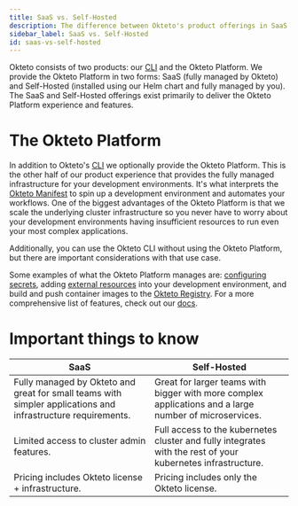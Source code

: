 ```yaml
---
title: SaaS vs. Self-Hosted
description: The difference between Okteto's product offerings in SaaS and Self-Hosted
sidebar_label: SaaS vs. Self-Hosted
id: saas-vs-self-hosted
---
```


Okteto consists of two products: our [CLI](/get-started/install-okteto-cli.mdx) and the Okteto Platform. We provide the Okteto Platform in two forms: SaaS (fully managed by Okteto) and Self-Hosted (installed using our Helm chart and fully managed by you). The SaaS and Self-Hosted offerings exist primarily to deliver the Okteto Platform experience and features.

# The Okteto Platform

In addition to Okteto's [CLI](/get-started/install-okteto-cli.mdx) we optionally provide the Okteto Platform. This is the other half of our product experience that provides the fully managed infrastructure for your development environments. It's what interprets the [Okteto Manifest](/reference/okteto-manifest.mdx) to spin up a development environment and automates your workflows. One of the biggest advantages of the Okteto Platform is that we scale the underlying cluster infrastructure so you never have to worry about your development environments having insufficient resources to run even your most complex applications.

Additionally, you can use the Okteto CLI without using the Okteto Platform, but there are important considerations with that use case.

Some examples of what the Okteto Platform manages are: [configuring secrets](/manifest/okteto-secrets.mdx), adding [external resources](/manifest/external-resources.mdx) into your development environment, and build and push container images to the [Okteto Registry](/core/components/container-registry.mdx). For a more comprehensive list of features, check out our [docs](/self-hosted/).

# Important things to know

| SaaS                                                                                                         | Self-Hosted                                                                                                 |
| ------------------------------------------------------------------------------------------------------------ | ----------------------------------------------------------------------------------------------------------- |
| Fully managed by Okteto and great for small teams with simpler applications and infrastructure requirements. | Great for larger teams with bigger with more complex applications and a large number of microservices.      |
| Limited access to cluster admin features.                                                                    | Full access to the kubernetes cluster and fully integrates with the rest of your kubernetes infrastructure. |
| Pricing includes Okteto license + infrastructure.                                                            | Pricing includes only the Okteto license.                                                                   |
